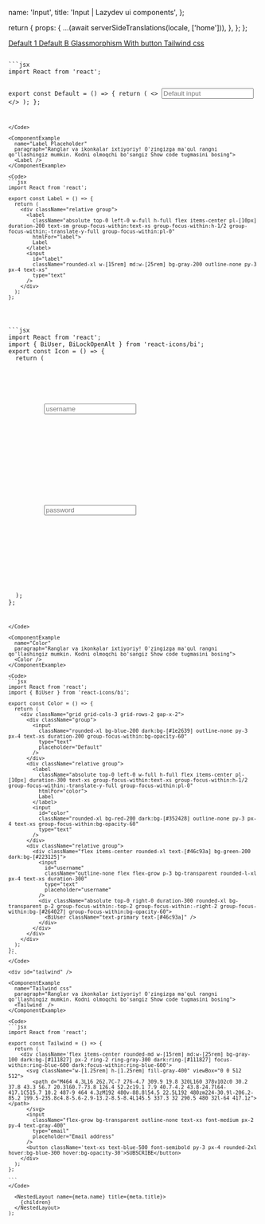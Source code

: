 


  name: 'Input',
  title: 'Input | Lazydev ui components',
};

  return {
    props: {
      ...(await serverSideTranslations(locale, ['home'])),
    },
  };
};

<SidebarLink>
  <a href="#default" className="text-right">
    Default 1
  </a>
  <a href="#default2" className="text-right">
    Default B
  </a>
  <a href="#glassmorphism" className="text-right">
    Glassmorphism
  </a>
  <a href="#withButton" className="text-right">
    With button
  </a>
  <a href="#tailwind" className="text-right">
    Tailwind css
  </a>
</SidebarLink>

<PrevAndNext
  leftPath="/docs/components/loading"
  rightPath="/docs/components/select"
/>

<div id="default"></div>

<ComponentExample
  name="Default"
  paragraph="Ranglar va ikonkalar ixtiyoriy! O'zingizga ma'qul rangni qo'llashingiz mumkin. Kodni olmoqchi bo'sangiz Show code tugmasini bosing">
  <Default />
</ComponentExample>

<Code>
```jsx
import React from 'react';

export const Default = () => {
  return (
    <>
      <input
        className="rounded-xl w-[15rem] md:w-[25rem] bg-gray-200 outline-none py-3 px-4 text-xs focus:px-6 duration-200"
        type="text"
        placeholder="Default input"
      />
    </>
  );
};
```
</Code>

<ComponentExample
  name="Label Placeholder"
  paragraph="Ranglar va ikonkalar ixtiyoriy! O'zingizga ma'qul rangni qo'llashingiz mumkin. Kodni olmoqchi bo'sangiz Show code tugmasini bosing">
  <Label />
</ComponentExample>

<Code>
```jsx
import React from 'react';

export const Label = () => {
  return (
    <div className="relative group">
      <label
        className="absolute top-0 left-0 w-full h-full flex items-center pl-[10px] duration-200 text-sm group-focus-within:text-xs group-focus-within:h-1/2 group-focus-within:-translate-y-full group-focus-within:pl-0"
        htmlFor="label">
        Label
      </label>
      <input
        id="label"
        className="rounded-xl w-[15rem] md:w-[25rem] bg-gray-200 outline-none py-3 px-4 text-xs"
        type="text"
      />
    </div>
  );
};

````
</Code>

<ComponentExample
  name="Icon"
  paragraph="Ranglar va ikonkalar ixtiyoriy! O'zingizga ma'qul rangni qo'llashingiz mumkin. Kodni olmoqchi bo'sangiz Show code tugmasini bosing">
  <Icon />
</ComponentExample>

<Code>
```jsx
import React from 'react';
import { BiUser, BiLockOpenAlt } from 'react-icons/bi';
export const Icon = () => {
  return (
    <div className='grid grid-cols-2 items-center space-x-2'>
      <div className="relative group">
        <div className="flex items-center rounded-xl bg-gray-200 dark:bg-[#141417]">
          <input
            id="username"
            className="outline-none flex flex-grow p-3 bg-transparent rounded-l-xl px-4 text-xs duration-300"
            type="text"
            placeholder="username"
          />
          <div className="absolute top-0 right-0 duration-300 rounded-xl bg-transparent p-2 group-focus-within:-top-2 group-focus-within:-right-2 group-focus-within:bg-[#18191c]">
            <BiUser className="text-primary dark:text-white group-focus-within:text-white" />
          </div>
        </div>
      </div>
      <div className="relative group">
        <div className="flex items-center rounded-xl bg-gray-200 dark:bg-[#141417]">
          <input
            id="password"
            className="outline-none flex flex-grow p-3 bg-transparent rounded-l-xl px-4 text-xs duration-300"
            type="password"
            placeholder="password"
          />
          <div className="absolute top-0 right-0 duration-300 rounded-xl bg-transparent p-2 group-focus-within:-top-2 group-focus-within:-right-2 group-focus-within:bg-[#18191c]">
            <BiLockOpenAlt className="text-primary dark:text-white group-focus-within:text-white" />
          </div>
        </div>
      </div>
    </div>
  );
};

````

</Code>

<ComponentExample
  name="Color"
  paragraph="Ranglar va ikonkalar ixtiyoriy! O'zingizga ma'qul rangni qo'llashingiz mumkin. Kodni olmoqchi bo'sangiz Show code tugmasini bosing">
  <Color />
</ComponentExample>

<Code>
```jsx
import React from 'react';
import { BiUser } from 'react-icons/bi';

export const Color = () => {
  return (
    <div className="grid grid-cols-3 grid-rows-2 gap-x-2">
      <div className="group">
        <input
          className="rounded-xl bg-blue-200 dark:bg-[#1e2639] outline-none py-3 px-4 text-xs duration-200 group-focus-within:bg-opacity-60"
          type="text"
          placeholder="Default"
        />
      </div>
      <div className="relative group">
        <label
          className="absolute top-0 left-0 w-full h-full flex items-center pl-[10px] duration-300 text-xs group-focus-within:text-xs group-focus-within:h-1/2 group-focus-within:-translate-y-full group-focus-within:pl-0"
          htmlFor="color">
          Label
        </label>
        <input
          id="color"
          className="rounded-xl bg-red-200 dark:bg-[#352428] outline-none py-3 px-4 text-xs group-focus-within:bg-opacity-60"
          type="text"
        />
      </div>
      <div className="relative group">
        <div className="flex items-center rounded-xl text-[#46c93a] bg-green-200 dark:bg-[#223125]">
          <input
            id="username"
            className="outline-none flex flex-grow p-3 bg-transparent rounded-l-xl px-4 text-xs duration-300"
            type="text"
            placeholder="username"
          />
          <div className="absolute top-0 right-0 duration-300 rounded-xl bg-transparent p-2 group-focus-within:-top-2 group-focus-within:-right-2 group-focus-within:bg-[#264027] group-focus-within:bg-opacity-60">
            <BiUser className="text-primary text-[#46c93a]" />
          </div>
        </div>
      </div>
    </div>
  );
};
```
</Code>

<div id="tailwind" />

<ComponentExample
  name="Tailwind css"
  paragraph="Ranglar va ikonkalar ixtiyoriy! O'zingizga ma'qul rangni qo'llashingiz mumkin. Kodni olmoqchi bo'sangiz Show code tugmasini bosing">
  <Tailwind  />
</ComponentExample>

<Code>
```jsx
import React from 'react';

export const Tailwind = () => {
  return (
    <div className='flex items-center rounded-md w-[15rem] md:w-[25rem] bg-gray-100 dark:bg-[#111827] px-2 ring-2 ring-gray-300 dark:ring-[#111827] focus-within:ring-blue-600 dark:focus-within:ring-blue-600'>
      <svg className="w-[1.25rem] h-[1.25rem] fill-gray-400" viewBox="0 0 512 512">
        <path d="M464 4.3L16 262.7C-7 276-4.7 309.9 19.8 320L160 378v102c0 30.2 37.8 43.3 56.7 20.3l60.7-73.8 126.4 52.2c19.1 7.9 40.7-4.2 43.8-24.7l64-417.1C515.7 10.2 487-9 464 4.3zM192 480v-88.8l54.5 22.5L192 480zm224-30.9l-206.2-85.2 199.5-235.8c4.8-5.6-2.9-13.2-8.5-8.4L145.5 337.3 32 290.5 480 32l-64 417.1z"></path>
      </svg>
      <input
        className="flex-grow bg-transparent outline-none text-xs font-medium px-2 py-4 text-gray-400"
        type="email"
        placeholder="Email address"
      />
      <button className='text-xs text-blue-500 font-semibold py-3 px-4 rounded-2xl hover:bg-blue-300 hover:bg-opacity-30'>SUBSCRIBE</button>
    </div>
  );
};

```
</Code>

  <NestedLayout name={meta.name} title={meta.title}>
    {children}
  </NestedLayout>
);
